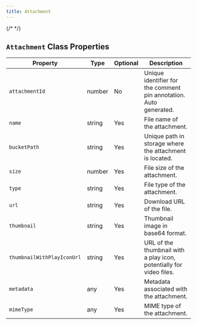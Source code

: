 ```yaml
---
title: Attachment
---
```


{/* <script>var SUPERFLOW_TOOLBAR_API_KEY="aU1MxKP0rca2UXwKi8bl"; var SUPERFLOW_TOOLBAR_PROJECT_ID="8447060215973283";</script> */}



## `Attachment` Class Properties

| Property                   | Type    | Optional | Description |
|----------------------------|---------|----------|-------------|
| `attachmentId`             | number  | No       | Unique identifier for the comment pin annotation. Auto generated. |
| `name`                     | string  | Yes      | File name of the attachment. |
| `bucketPath`               | string  | Yes      | Unique path in storage where the attachment is located. |
| `size`                     | number  | Yes      | File size of the attachment. |
| `type`                     | string  | Yes      | File type of the attachment. |
| `url`                      | string  | Yes      | Download URL of the file. |
| `thumbnail`                | string  | Yes      | Thumbnail image in base64 format. |
| `thumbnailWithPlayIconUrl` | string  | Yes      | URL of the thumbnail with a play icon, potentially for video files. |
| `metadata`                 | any     | Yes      | Metadata associated with the attachment. |
| `mimeType`                 | any     | Yes      | MIME type of the attachment. |

